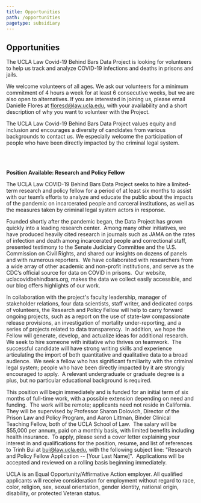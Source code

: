 ```yaml
---
title: Opportunities
path: /opportunities
pagetype: subsidiary
---
```

## Opportunities

The UCLA Law Covid-19 Behind Bars Data Project is looking for volunteers to help us track and analyze COVID-19 infections and deaths in prisons and jails. 

We welcome volunteers of all ages. We ask our volunteers for a minimum commitment of 4 hours a week for at least 6 consecutive weeks, but we are also open to alternatives. If you are interested in joining us, please email Danielle Flores at floresd@law.ucla.edu, with your availability and a short description of why you want to volunteer with the Project.

The UCLA Law Covid-19 Behind Bars Data Project values equity and inclusion and encourages a diversity of candidates from various backgrounds to contact us. We especially welcome the participation of people who have been directly impacted by the criminal legal system.  

&nbsp;\
&nbsp;



**Position Available: Research and Policy Fellow**

The UCLA Law COVID-19 Behind Bars Data Project seeks to hire a limited-term research and policy fellow for a period of at least six months to assist with our team’s efforts to analyze and educate the public about the impacts of the pandemic on incarcerated people and carceral institutions, as well as the measures taken by criminal legal system actors in response.

Founded shortly after the pandemic began, the Data Project has grown quickly into a leading research center.  Among many other initiatives, we have produced heavily cited research in journals such as JAMA on the rates of infection and death among incarcerated people and correctional staff, presented testimony to the Senate Judiciary Committee and the U.S. Commission on Civil Rights, and shared our insights on dozens of panels and with numerous reporters.  We have collaborated with researchers from a wide array of other academic and non-profit institutions, and serve as the CDC’s official source for data on COVID in prisons.  Our website, uclacovidbehindbars.org, makes the data we collect easily accessible, and our blog offers highlights of our work.

In collaboration with the project's faculty leadership, manager of stakeholder relations, four data scientists, staff writer, and dedicated corps of volunteers, the Research and Policy Fellow will help to carry forward ongoing projects, such as a report on the use of state-law compassionate release provisions, an investigation of mortality under-reporting, and a series of projects related to data transparency.  In addition, we hope the Fellow will generate, develop, and actualize ideas for additional research.  We seek to hire someone with initiative who thrives on teamwork.  The successful candidate will have strong writing skills and experience articulating the import of both quantitative and qualitative data to a broad audience.  We seek a fellow who has significant familiarity with the criminal legal system; people who have been directly impacted by it are strongly encouraged to apply.  A relevant undergraduate or graduate degree is a plus, but no particular educational background is required.

This position will begin immediately and is funded for an initial term of six months of full-time work, with a possible extension depending on need and funding.  The work will be remote; applicants need not reside in California.  They will be supervised by Professor Sharon Dolovich, Director of the Prison Law and Policy Program, and Aaron Littman, Binder Clinical Teaching Fellow, both of the UCLA School of Law.  The salary will be $55,000 per annum, paid on a monthly basis, with limited benefits including health insurance.  To apply, please send a cover letter explaining your interest in and qualifications for the position, resume, and list of references to Trinh Bui at [bui@law.ucla.edu](mailto:bui@law.ucla.edu "mailto\:bui@law.ucla.edu"), with the following subject line: "Research and Policy Fellow Application -- \[Your Last Name]".  Applications will be accepted and reviewed on a rolling basis beginning immediately.

UCLA is an Equal Opportunity/Affirmative Action employer. All qualified applicants will receive consideration for employment without regard to race, color, religion, sex, sexual orientation, gender identity, national origin, disability, or protected Veteran status.